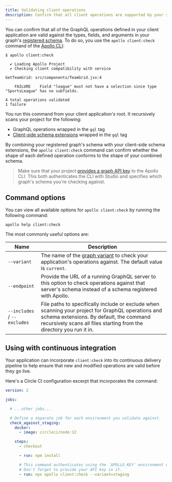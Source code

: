 ```yaml
---
title: Validating client operations
description: Confirm that all client operations are supported by your schema
---
```


You can confirm that all of the GraphQL operations defined in your client application are valid against the types, fields, and arguments in your graph's [registered schema](./schema/schema-reporting). To do so, you use the `apollo client:check` command of the [Apollo CLI](https://www.apollographql.com/docs/devtools/cli/):

```
$ apollo client:check

  ✔ Loading Apollo Project
  ✔ Checking client compatibility with service

GetTeamGrid: src/components/TeamGrid.jsx:4

    FAILURE    Field "league" must not have a selection since type "SportsLeague" has no subfields.

4 total operations validated
1 failure
```

You run this command from your client application's root. It recursively scans your project for the following:

* GraphQL operations wrapped in the `gql` tag
* [Client-side schema extensions](https://www.apollographql.com/docs/react/local-state/client-side-schema/) wrapped in the `gql` tag

By combining your registered graph's schema with your client-side schema extensions, the `apollo client:check` command can confirm whether the shape of each defined operation conforms to the shape of your combined schema.

> Make sure that your project [provides a graph API key](https://www.apollographql.com/docs/devtools/cli/#provide-an-api-key) to the Apollo CLI. This both authenticates the CLI with Studio and specifies which graph's schema you're checking against.

## Command options

You can view all available options for `apollo client:check` by running the following command:

```
apollo help client:check
```

The most commonly useful options are:

| Name | Description |
|------|-------------|
| `--variant` | The name of the [graph variant](./schema/registry/#managing-environments-with-variants) to check your application's operations against. The default value is `current`. |
| `--endpoint` | Provide the URL of a running GraphQL server to this option to check operations against that server's schema instead of a schema registered with Apollo. |
| `--includes` / `--excludes` | File paths to specifically include or exclude when scanning your project for GraphQL operations and schema extensions. By default, the command recursively scans all files starting from the directory you run it in. |

## Using with continuous integration

Your application can incorporate `client:check` into its continuous delivery pipeline to help ensure that new and modified operations are valid before they go live.

Here's a Circle CI configuration excerpt that incorporates the command:

```yaml{30}:title=config.yml
version: 2

jobs:

  # ...other jobs...

  # Define a separate job for each environment you validate against.
  check_against_staging:
    docker:
      - image: circleci/node:12

    steps:
      - checkout

      - run: npm install

      # This command authenticates using the `APOLLO_KEY` environment variable. 
      # Don't forget to provide your API key in it.
      - run: npx apollo client:check --variant=staging
```
